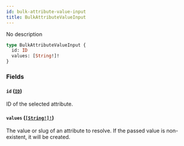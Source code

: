 ```yaml
---
id: bulk-attribute-value-input
title: BulkAttributeValueInput
---
```


No description

```graphql
type BulkAttributeValueInput {
  id: ID
  values: [String!]!
}
```

### Fields

#### `id` ([`ID`](/developer/api-reference/scalars/id.mdx))

ID of the selected attribute.

#### `values` ([`[String!]!`](/developer/api-reference/scalars/string.mdx))

The value or slug of an attribute to resolve. If the passed value is non-existent, it will be created.
